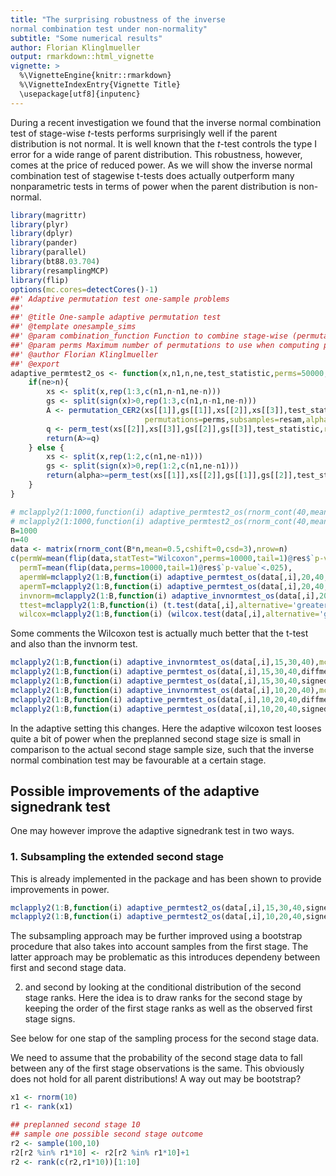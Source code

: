```yaml
---
title: "The surprising robustness of the inverse
normal combination test under non-normality"
subtitle: "Some numerical results"
author: Florian Klinglmueller
output: rmarkdown::html_vignette
vignette: >
  %\VignetteEngine{knitr::rmarkdown}
  %\VignetteIndexEntry{Vignette Title}
  \usepackage[utf8]{inputenc}
---
```


During a recent investigation we found that the inverse normal
combination test of stage-wise $t$-tests performs surprisingly well if
the parent distribution is not normal. It is well known that the
$t$-test controls the type I error for a wide range of parent
distribution. This robustness, however, comes at the price of reduced
power. As we will show the inverse normal combination test of
stagewise t-tests does actually outperform many nonparametric tests
in terms of power when the parent distribution is non-normal.

```r
library(magrittr)
library(plyr)
library(dplyr)
library(pander)
library(parallel)
library(bt88.03.704)
library(resamplingMCP)
library(flip)
options(mc.cores=detectCores()-1)
##' Adaptive permutation test one-sample problems
##'
##' @title One-sample adaptive permutation test
##' @template onesample_sims
##' @param combination_function Function to combine stage-wise (permutation) p-values
##' @param perms Maximum number of permutations to use when computing permutation p-values and conditional error rates
##' @author Florian Klinglmueller
##' @export
adaptive_permtest2_os <- function(x,n1,n,ne,test_statistic,perms=50000,resam=100,alpha=0.025){
    if(ne>n){
        xs <- split(x,rep(1:3,c(n1,n-n1,ne-n)))
        gs <- split(sign(x)>0,rep(1:3,c(n1,n-n1,ne-n)))
        A <- permutation_CER2(xs[[1]],gs[[1]],xs[[2]],xs[[3]],test_statistic,one_sample=TRUE,restricted=FALSE,
                              permutations=perms,subsamples=resam,alpha=alpha)
        q <- perm_test(xs[[2]],xs[[3]],gs[[2]],gs[[3]],test_statistic,restricted=FALSE,B=perms)
        return(A>=q)
    } else {
        xs <- split(x,rep(1:2,c(n1,ne-n1)))
        gs <- split(sign(x)>0,rep(1:2,c(n1,ne-n1)))
        return(alpha>=perm_test(xs[[1]],xs[[2]],gs[[1]],gs[[2]],test_statistic,restricted=FALSE,B=perms))
    }
}

```

```r
# mclapply2(1:1000,function(i) adaptive_permtest2_os(rnorm_cont(40,mean=.5,cshift=0,csd=3),10,20,40,diffmean,perms=10000,resam=10)) %>% unlist %>% mean
# mclapply2(1:1000,function(i) adaptive_permtest2_os(rnorm_cont(40,mean=.2,cshift=0,csd=3),20,40,40,signedranks,perms=10000,resam=10)) %>% unlist %>% mean
B=1000
n=40
data <- matrix(rnorm_cont(B*n,mean=0.5,cshift=0,csd=3),nrow=n)
c(permW=mean(flip(data,statTest="Wilcoxon",perms=10000,tail=1)@res$`p-value`<.025),
  permT=mean(flip(data,perms=10000,tail=1)@res$`p-value`<.025),
  apermW=mclapply2(1:B,function(i) adaptive_permtest_os(data[,i],20,40,40,signedranks,perms=10000),mc.progress=F) %>% unlist %>% mean,
  apermT=mclapply2(1:B,function(i) adaptive_permtest_os(data[,i],20,40,40,diffmean,perms=10000),mc.progress=F) %>% unlist %>% mean,
  invnorm=mclapply2(1:B,function(i) adaptive_invnormtest_os(data[,i],20,40,40),mc.progress=F) %>% unlist %>% mean,
  ttest=mclapply2(1:B,function(i) (t.test(data[,i],alternative='greater')$p.value < 0.025),mc.progress=F) %>% unlist %>% mean,
  wilcox=mclapply2(1:B,function(i) (wilcox.test(data[,i],alternative='greater')$p.value < 0.025),mc.progress=F) %>% unlist %>% mean) -> nonadaptive

```
Some comments the Wilcoxon test is actually much better that the
t-test and also than the invnorm test.

```r
mclapply2(1:B,function(i) adaptive_invnormtest_os(data[,i],15,30,40),mc.progress=F) %>% unlist %>% mean
mclapply2(1:B,function(i) adaptive_permtest_os(data[,i],15,30,40,diffmean,perms=10000),mc.progress=F) %>% unlist %>% mean
mclapply2(1:B,function(i) adaptive_permtest_os(data[,i],15,30,40,signedranks,perms=10000),mc.progress=F) %>% unlist %>% mean
mclapply2(1:B,function(i) adaptive_invnormtest_os(data[,i],10,20,40),mc.progress=F) %>% unlist %>% mean
mclapply2(1:B,function(i) adaptive_permtest_os(data[,i],10,20,40,diffmean,perms=10000),mc.progress=F) %>% unlist %>% mean
mclapply2(1:B,function(i) adaptive_permtest_os(data[,i],10,20,40,signedranks,perms=10000),mc.progress=F) %>% unlist %>% mean
```

In the adaptive setting this
changes. Here the adaptive wilcoxon test looses quite a bit of power
when the preplanned second stage size is small in comparison to the
actual second stage sample size, such that the inverse normal
combination test may be favourable at a certain stage.


## Possible improvements of the adaptive signedrank test

One may however improve the adaptive signedrank test in two
ways.

### 1. Subsampling the extended second stage


This is already implemented in the package and has been shown to
provide improvements in power.

```r
mclapply2(1:B,function(i) adaptive_permtest2_os(data[,i],15,30,40,signedranks,perms=10000),mc.progress=F) %>% unlist %>% mean
mclapply2(1:B,function(i) adaptive_permtest2_os(data[,i],10,20,40,signedranks,perms=10000),mc.progress=F) %>% unlist %>% mean
```
The subsampling approach may be further improved using a
bootstrap procedure that also takes into account samples from the
first stage. The latter approach may be problematic as this introduces
dependeny between first and second stage data.


2. and second by looking at the conditional distribution of the
second stage ranks. Here the idea is to draw ranks for the second
stage by keeping the order of the first stage ranks as well as the
observed first stage signs.


See below for one stap of the sampling process for the second stage
data.

We need to assume that the probability of the second stage data to
fall between any of the first stage observations is the same. This
obviously does not hold for all parent distributions! A way out may be
bootstrap?


```r
x1 <- rnorm(10)
r1 <- rank(x1)

## preplanned second stage 10
## sample one possible second stage outcome
r2 <- sample(100,10)
r2[r2 %in% r1*10] <- r2[r2 %in% r1*10]+1
r2 <- rank(c(r2,r1*10))[1:10]

```
